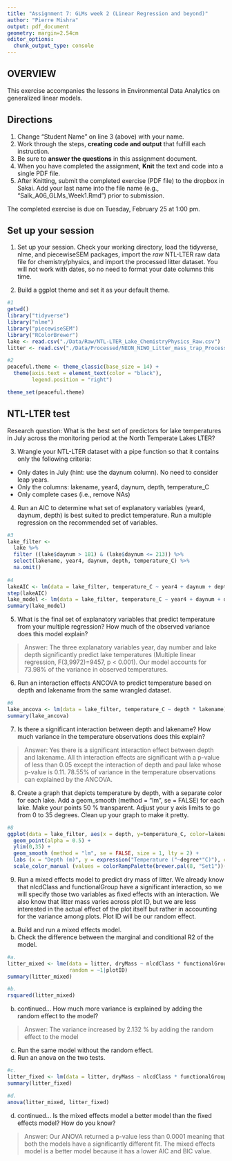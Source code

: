 ```yaml
---
title: "Assignment 7: GLMs week 2 (Linear Regression and beyond)"
author: "Pierre Mishra"
output: pdf_document
geometry: margin=2.54cm
editor_options: 
  chunk_output_type: console
---
```


## OVERVIEW

This exercise accompanies the lessons in Environmental Data Analytics on generalized linear models. 

## Directions
1. Change "Student Name" on line 3 (above) with your name.
3. Work through the steps, **creating code and output** that fulfill each instruction.
4. Be sure to **answer the questions** in this assignment document.
6. When you have completed the assignment, **Knit** the text and code into a single PDF file.
8. After Knitting, submit the completed exercise (PDF file) to the dropbox in Sakai. Add your last name into the file name (e.g., "Salk_A06_GLMs_Week1.Rmd") prior to submission.

The completed exercise is due on Tuesday, February 25 at 1:00 pm.

## Set up your session 
1. Set up your session. Check your working directory, load the tidyverse, nlme, and piecewiseSEM packages, import the *raw* NTL-LTER raw data file for chemistry/physics, and import the processed litter dataset. You will not work with dates, so no need to format your date columns this time.

2. Build a ggplot theme and set it as your default theme.

```r
#1
getwd()
library("tidyverse")
library("nlme")
library("piecewiseSEM")
library("RColorBrewer")
lake <- read.csv("./Data/Raw/NTL-LTER_Lake_ChemistryPhysics_Raw.csv")
litter <- read.csv("./Data/Processed/NEON_NIWO_Litter_mass_trap_Processed.csv")

#2
peaceful.theme <- theme_classic(base_size = 14) +
  theme(axis.text = element_text(color = "black"), 
        legend.position = "right")

theme_set(peaceful.theme)
```


## NTL-LTER test
Research question: What is the best set of predictors for lake temperatures in July across the monitoring period at the North Temperate Lakes LTER? 

3. Wrangle your NTL-LTER dataset with a pipe function so that it contains only the following criteria: 

* Only dates in July (hint: use the daynum column). No need to consider leap years.
* Only the columns: lakename, year4, daynum, depth, temperature_C
* Only complete cases (i.e., remove NAs)

4. Run an AIC to determine what set of explanatory variables (year4, daynum, depth) is best suited to predict temperature. Run a multiple regression on the recommended set of variables. 

```r
#3
lake_filter <- 
  lake %>%
  filter ((lake$daynum > 181) & (lake$daynum <= 213)) %>%
  select(lakename, year4, daynum, depth, temperature_C) %>%
  na.omit()
  
#4
lakeAIC <- lm(data = lake_filter, temperature_C ~ year4 + daynum + depth)
step(lakeAIC)
lake_model <- lm(data = lake_filter, temperature_C ~ year4 + daynum + depth)
summary(lake_model)

```

5. What is the final set of explanatory variables that predict temperature from your multiple regression? How much of the observed variance does this model explain?

> Answer: The three explanatory variables year, day number and lake depth significantly predict lake temperatures (Multiple linear regression, F(3,9972)=9457, p < 0.001). Our model accounts for 73.98% of the variance in observed temperatures.

6. Run an interaction effects ANCOVA to predict temperature based on depth and lakename from the same wrangled dataset.

```r
#6
lake_ancova <- lm(data = lake_filter, temperature_C ~ depth * lakename)
summary(lake_ancova)
```

7. Is there a significant interaction between depth and lakename? How much variance in the temperature observations does this explain?

> Answer: Yes there is a significant interaction effect between depth and lakename. All th interaction effects are significant with a p-value of less than 0.05 except the interaction of depth and paul lake whose p-value is 0.11. 78.55% of variance in the temperature observations can explained by the ANCOVA.

8. Create a graph that depicts temperature by depth, with a separate color for each lake. Add a geom_smooth (method = "lm", se = FALSE) for each lake. Make your points 50 % transparent. Adjust your y axis limits to go from 0 to 35 degrees. Clean up your graph to make it pretty. 

```r
#8
ggplot(data = lake_filter, aes(x = depth, y=temperature_C, color=lakename)) +
  geom_point(alpha = 0.5) + 
  ylim(0,35) +
  geom_smooth (method = "lm", se = FALSE, size = 1, lty = 2) +
  labs (x = "Depth (m)", y = expression("Temperature ("~degree*"C)"), color = "Lakes") +
  scale_color_manual (values = colorRampPalette(brewer.pal(8, "Set1"))(9))

```

9. Run a mixed effects model to predict dry mass of litter. We already know that nlcdClass and functionalGroup have a significant interaction, so we will specify those two variables as fixed effects with an interaction. We also know that litter mass varies across plot ID, but we are less interested in the actual effect of the plot itself but rather in accounting for the variance among plots. Plot ID will be our random effect.

a. Build and run a mixed effects model.
b. Check the difference between the marginal and conditional R2 of the model. 

```r
#a.
litter_mixed <- lme(data = litter, dryMass ~ nlcdClass * functionalGroup,
                    random = ~1|plotID)
summary(litter_mixed)

#b.
rsquared(litter_mixed)
```

b. continued... How much more variance is explained by adding the random effect to the model? 

> Answer: The variance increased by 2.132 % by adding the random effect to the model

c. Run the same model without the random effect.
d. Run an anova on the two tests. 
```r
#c.
litter_fixed <- lm(data = litter, dryMass ~ nlcdClass * functionalGroup)
summary(litter_fixed)

#d.
anova(litter_mixed, litter_fixed)
```

d. continued... Is the mixed effects model a better model than the fixed effects model? How do you know?

> Answer: Our ANOVA returned a p-value less than 0.0001 meaning that both the models have a significantly different fit. The mixed effects model is a better model because it has a lower AIC and BIC value. 